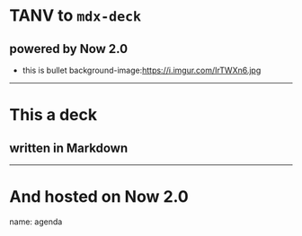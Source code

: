 # TANV to `mdx-deck`
## powered by Now 2.0
- this is bullet
background-image:https://i.imgur.com/IrTWXn6.jpg
---
# This a deck
## written in Markdown
---
# And hosted on Now 2.0
name: agenda
